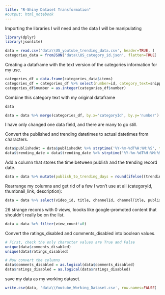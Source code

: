 ```yaml
---
title: "R-Shiny Dataset Transformation"
#output: html_notebook
---
```



Importing the libraries I will need and the data I will be manipulating
```r
library(dplyr)
library(jsonlite)
```
```r
data = read.csv('data\\US_youtube_trending_data.csv', header=TRUE, )
categories_data = fromJSON('data\\US_category_id.json', flatten=TRUE)
```

Creating a dataframe with the text version of the categories information for my use.
```r
categories_df = data.frame(categories_data$items)
categories_df = categories_df %>% select(number=id, category_text=snippet.title)
categories_df$number = as.integer(categories_df$number)
```
Combine this category text with my original dataframe

```r
data
```


```r
data = data %>% merge(categories_df, by.x='categoryId', by.y='number') %>% arrange(trending_date)
```
I have only changed one data field, and there are many to go still.


Convert the published and trending datetimes to actual datetimes from characters. 
```r
data$publishedAt = data$publishedAt %>% strptime('%Y-%m-%dT%H:%M:%S', tz='UTC')
data$trending_date = data$trending_date %>% strptime('%Y-%m-%dT%H:%M:%S', tz='UTC')
```

Add a column that stores the time between publish and the trending record date.
```r
data = data %>% mutate(publish_to_trending_days = round(ifelse((trending_date - publishedAt)>0,difftime(trending_date, publishedAt, units='days'),as.difftime(0,units='days')),2))
```
Rearrange my columns and get rid of a few I won't use at all (categoryId, thumbnail_link, description):
```r
data = data %>% select(video_id, title, channelId, channelTitle, publishedAt, trending_date, publish_to_trending_days, category_text, tags, view_count, likes, dislikes, comment_count, comments_disabled, ratings_disabled)
```

26 strange records with 0 views, loooks like google-promoted content that shouldn't really be on the list.
```r
data = data %>% filter(view_count!=0)
```

Convert the ratings_disabled and comments_disabled into boolean values.
```r
# First, check the only character values are True and False
unique(data$comments_disabled)
unique(data$ratings_disabled)

```
```r
# Now convert the columns
data$comments_disabled = as.logical(data$comments_disabled)
data$ratings_disabled = as.logical(data$ratings_disabled)
```




save my data as my working dataset.
```r
write.csv(data, 'data\\Youtube_Working_Dataset.csv', row.names=FALSE)
```






